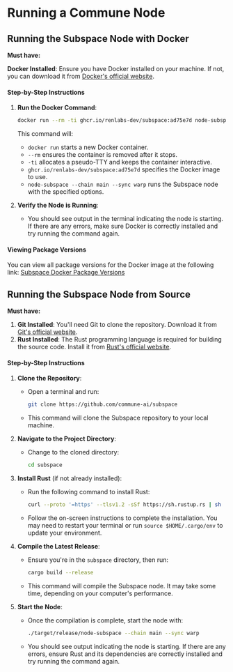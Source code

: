 # Running a Commune Node

## Running the Subspace Node with Docker

**Must have:**

**Docker Installed**: Ensure you have Docker installed on your machine. If not, you can download it from [Docker's official website](https://www.docker.com/products/docker-desktop).

#### Step-by-Step Instructions

1. **Run the Docker Command**:
   ```sh
   docker run --rm -ti ghcr.io/renlabs-dev/subspace:ad75e7d node-subspace --chain main --sync warp
   ```
   This command will:
   - `docker run` starts a new Docker container.
   - `--rm` ensures the container is removed after it stops.
   - `-ti` allocates a pseudo-TTY and keeps the container interactive.
   - `ghcr.io/renlabs-dev/subspace:ad75e7d` specifies the Docker image to use.
   - `node-subspace --chain main --sync warp` runs the Subspace node with the specified options.

2. **Verify the Node is Running**:
   - You should see output in the terminal indicating the node is starting. If there are any errors, make sure Docker is correctly installed and try running the command again.

#### Viewing Package Versions

You can view all package versions for the Docker image at the following link:
[Subspace Docker Package Versions](https://github.com/renlabs-dev/subspace-network/pkgs/container/subspace/229541186?tag=ad75e7d)

## Running the Subspace Node from Source

**Must have:**

1. **Git Installed**: You'll need Git to clone the repository. Download it from [Git's official website](https://git-scm.com/).
2. **Rust Installed**: The Rust programming language is required for building the source code. Install it from [Rust's official website](https://www.rust-lang.org/).

#### Step-by-Step Instructions

1. **Clone the Repository**:
   - Open a terminal and run:
     ```sh
     git clone https://github.com/commune-ai/subspace
     ```
   - This command will clone the Subspace repository to your local machine.

2. **Navigate to the Project Directory**:
   - Change to the cloned directory:
     ```sh
     cd subspace
     ```

3. **Install Rust** (if not already installed):
   - Run the following command to install Rust:
     ```sh
     curl --proto '=https' --tlsv1.2 -sSf https://sh.rustup.rs | sh
     ```
   - Follow the on-screen instructions to complete the installation. You may need to restart your terminal or run `source $HOME/.cargo/env` to update your environment.

4. **Compile the Latest Release**:
   - Ensure you're in the `subspace` directory, then run:
     ```sh
     cargo build --release
     ```
   - This command will compile the Subspace node. It may take some time, depending on your computer's performance.

5. **Start the Node**:
   - Once the compilation is complete, start the node with:
     ```sh
     ./target/release/node-subspace --chain main --sync warp
     ```
   - You should see output indicating the node is starting. If there are any errors, ensure Rust and its dependencies are correctly installed and try running the command again.
